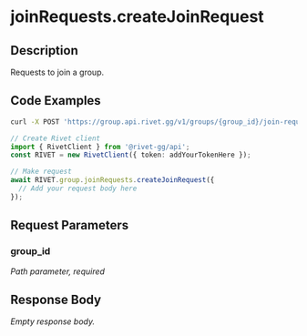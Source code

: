 

# joinRequests.createJoinRequest

## Description

Requests to join a group.


## Code Examples

<CodeGroup title='Request' tag='POST' label='https://group.api.rivet.gg/v1/groups/{group_id}/join-request'>

```bash {{ title: 'cURL' }}
curl -X POST 'https://group.api.rivet.gg/v1/groups/{group_id}/join-request'
```

```ts
// Create Rivet client
import { RivetClient } from '@rivet-gg/api';
const RIVET = new RivetClient({ token: addYourTokenHere });

// Make request
await RIVET.group.joinRequests.createJoinRequest({
  // Add your request body here
});
```

</CodeGroup>


## Request Parameters


### group_id

_Path parameter, required_





## Response Body

_Empty response body._
